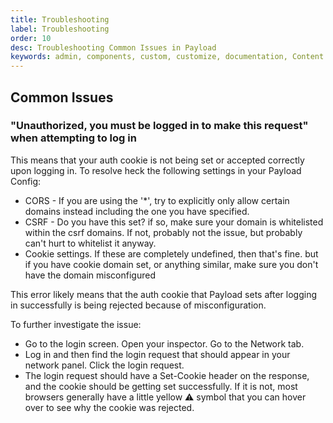 ```yaml
---
title: Troubleshooting
label: Troubleshooting
order: 10
desc: Troubleshooting Common Issues in Payload
keywords: admin, components, custom, customize, documentation, Content Management System, cms, headless, javascript, node, react, nextjs, troubleshooting
---
```


## Common Issues

### "Unauthorized, you must be logged in to make this request" when attempting to log in

This means that your auth cookie is not being set or accepted correctly upon logging in. To resolve heck the following settings in your Payload Config:

- CORS - If you are using the '\*', try to explicitly only allow certain domains instead including the one you have specified.
- CSRF - Do you have this set? if so, make sure your domain is whitelisted within the csrf domains. If not, probably not the issue, but probably can't hurt to whitelist it anyway.
- Cookie settings. If these are completely undefined, then that's fine. but if you have cookie domain set, or anything similar, make sure you don't have the domain misconfigured

This error likely means that the auth cookie that Payload sets after logging in successfully is being rejected because of misconfiguration.

To further investigate the issue:

- Go to the login screen. Open your inspector. Go to the Network tab.
- Log in and then find the login request that should appear in your network panel. Click the login request.
- The login request should have a Set-Cookie header on the response, and the cookie should be getting set successfully. If it is not, most browsers generally have a little yellow ⚠️ symbol that you can hover over to see why the cookie was rejected.
